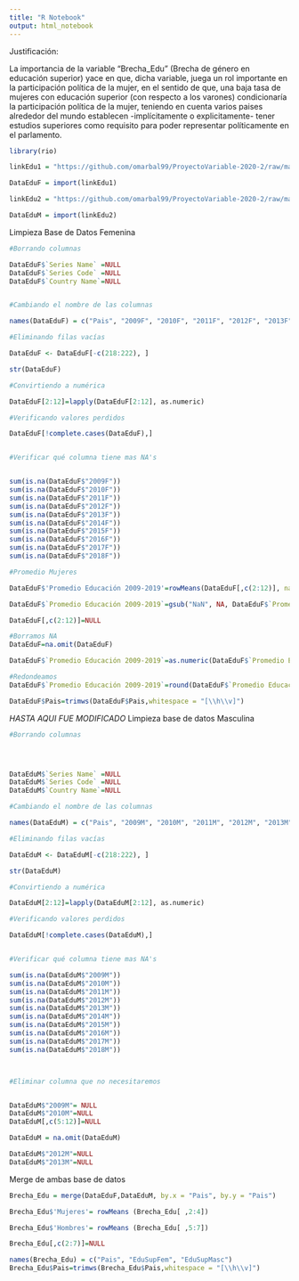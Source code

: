 ```yaml
---
title: "R Notebook"
output: html_notebook
---
```

Justificación:

La importancia de la variable "Brecha_Edu" (Brecha de género en educación superior) yace en que, dicha variable, juega un rol importante en la participación política de la mujer, en el sentido de que, una baja tasa de mujeres con educación superior (con respecto a los varones)  condicionaría la participación política de la mujer, teniendo en cuenta varios paises alrededor del mundo establecen -implícitamente o explicitamente- tener estudios superiores como requisito para poder representar políticamente en el parlamento.



```r

library(rio)

linkEdu1 = "https://github.com/omarbal99/ProyectoVariable-2020-2/raw/master/DataEducacionSuperiorFem%20Sucia.xlsx"

DataEduF = import(linkEdu1)

linkEdu2 = "https://github.com/omarbal99/ProyectoVariable-2020-2/raw/master/DataEducacionSuperiorM%20Sucia.xlsx"

DataEduM = import(linkEdu2)

```

Limpieza Base de Datos Femenina

```r

#Borrando columnas 

DataEduF$`Series Name` =NULL
DataEduF$`Series Code` =NULL
DataEduF$`Country Name`=NULL



```

```r

#Cambiando el nombre de las columnas

names(DataEduF) = c("Pais", "2009F", "2010F", "2011F", "2012F", "2013F", "2014F", "2015F", "2016F", "2017F", "2018F", "2019F" )


```

```r
#Eliminando filas vacías

DataEduF <- DataEduF[-c(218:222), ]


```

```r

str(DataEduF)

#Convirtiendo a numérica

DataEduF[2:12]=lapply(DataEduF[2:12], as.numeric)


```

```r

#Verificando valores perdidos

DataEduF[!complete.cases(DataEduF),]


#Verificar qué columna tiene mas NA's


sum(is.na(DataEduF$"2009F"))
sum(is.na(DataEduF$"2010F"))
sum(is.na(DataEduF$"2011F"))
sum(is.na(DataEduF$"2012F"))
sum(is.na(DataEduF$"2013F"))
sum(is.na(DataEduF$"2014F"))
sum(is.na(DataEduF$"2015F"))
sum(is.na(DataEduF$"2016F"))
sum(is.na(DataEduF$"2017F"))
sum(is.na(DataEduF$"2018F"))

```

```r
#Promedio Mujeres

DataEduF$'Promedio Educación 2009-2019'=rowMeans(DataEduF[,c(2:12)], na.rm = TRUE)


```

```r
DataEduF$`Promedio Educación 2009-2019`=gsub("NaN", NA, DataEduF$`Promedio Educación 2009-2019`)
```

```r
DataEduF[,c(2:12)]=NULL
```

```r
#Borramos NA
DataEduF=na.omit(DataEduF)
```

```r
DataEduF$`Promedio Educación 2009-2019`=as.numeric(DataEduF$`Promedio Educación 2009-2019`)

```



```r
#Redondeamos
DataEduF$`Promedio Educación 2009-2019`=round(DataEduF$`Promedio Educación 2009-2019`,1)
```

```r
DataEduF$Pais=trimws(DataEduF$Pais,whitespace = "[\\h\\v]")
```


*HASTA AQUI FUE MODIFICADO*
Limpieza base de datos Masculina


```r
#Borrando columnas 




DataEduM$`Series Name` =NULL
DataEduM$`Series Code` =NULL
DataEduM$`Country Name`=NULL

```

```r
#Cambiando el nombre de las columnas

names(DataEduM) = c("Pais", "2009M", "2010M", "2011M", "2012M", "2013M", "2014M", "2015M", "2016M", "2017M", "2018M", "2019M" )


```

```r
#Eliminando filas vacías

DataEduM <- DataEduM[-c(218:222), ]


```

```r

str(DataEduM)

#Convirtiendo a numérica

DataEduM[2:12]=lapply(DataEduM[2:12], as.numeric)


```

```r
#Verificando valores perdidos

DataEduM[!complete.cases(DataEduM),]


#Verificar qué columna tiene mas NA's

sum(is.na(DataEduM$"2009M"))
sum(is.na(DataEduM$"2010M"))
sum(is.na(DataEduM$"2011M"))
sum(is.na(DataEduM$"2012M"))
sum(is.na(DataEduM$"2013M"))
sum(is.na(DataEduM$"2014M"))
sum(is.na(DataEduM$"2015M"))
sum(is.na(DataEduM$"2016M"))
sum(is.na(DataEduM$"2017M"))
sum(is.na(DataEduM$"2018M"))




```

```r
#Eliminar columna que no necesitaremos


DataEduM$"2009M"= NULL
DataEduM$"2010M"=NULL
DataEduM[,c(5:12)]=NULL

DataEduM = na.omit(DataEduM)

DataEduM$"2012M"=NULL
DataEduM$"2013M"=NULL


```

Merge de ambas base de datos

```r
Brecha_Edu = merge(DataEduF,DataEduM, by.x = "Pais", by.y = "Pais")

Brecha_Edu$'Mujeres'= rowMeans (Brecha_Edu[ ,2:4])

Brecha_Edu$'Hombres'= rowMeans (Brecha_Edu[ ,5:7])


```

```r
Brecha_Edu[,c(2:7)]=NULL
```

```r
names(Brecha_Edu) = c("Pais", "EduSupFem", "EduSupMasc")
Brecha_Edu$Pais=trimws(Brecha_Edu$Pais,whitespace = "[\\h\\v]")
```



